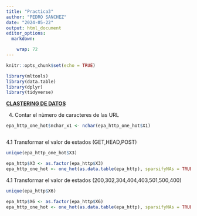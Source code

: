 ```yaml
---
title: "Practica3"
author: "PEDRO SANCHEZ"
date: "2024-05-22"
output: html_document
editor_options: 
  markdown: 

    wrap: 72
---
```


```r
knitr::opts_chunk$set(echo = TRUE)
```

```r

library(mltools)
library(data.table)
library(dplyr)
library(tidyverse)

```

[**CLASTERING DE DATOS**]{.underline}

4. Contar el nùmero de caracteres de las URL

```r

epa_http_one_hot$nchar_x1 <- nchar(epa_http_one_hot$X1)



```

4.1 Transformar el valor de estados (GET,HEAD,POST)


```r

unique(epa_http_one_hot$X3)

epa_http$X3 <- as.factor(epa_http$X3)
epa_http_one_hot <- one_hot(as.data.table(epa_http), sparsifyNAs = TRUE)

```

4.1 Transformar el valor de estados (200,302,304,404,403,501,500,400)


```r

unique(epa_http$X6)

epa_http$X6 <- as.factor(epa_http$X6)
epa_http_one_hot <- one_hot(as.data.table(epa_http), sparsifyNAs = TRUE)

```
